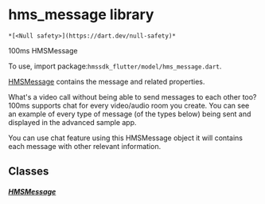 # hms_message library

    *[<Null safety>](https://dart.dev/null-safety)*

<p>100ms HMSMessage</p>
<p>To use, import package:<code>hmssdk_flutter/model/hms_message.dart</code>.</p>
<p><a href="../model_hms_message/HMSMessage-class">HMSMessage</a> contains the message and related properties.</p>
<p>What's a video call without being able to send messages to each other too? 100ms supports chat for every video/audio room you create.
You can see an example of every type of message (of the types below) being sent and displayed in the advanced sample app.</p>
<p>You can use chat feature using this HMSMessage object it will contains each message with other relevant information.</p>

## Classes

##### [HMSMessage](../model_hms_message/HMSMessage-class)
